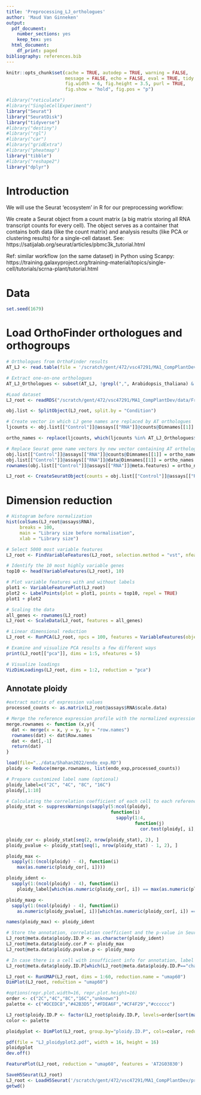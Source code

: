 ```yaml
---
title: 'Preprocessing_LJ_orthologues'
author: 'Maud Van Ginneken'
output:
  pdf_document:
    number_sections: yes
    keep_tex: yes
  html_document:
    df_print: paged
bibliography: references.bib
---
```


```r
knitr::opts_chunk$set(cache = TRUE, autodep = TRUE, warning = FALSE, 
                      message = FALSE, echo = FALSE, eval = TRUE, tidy = TRUE,
                      fig.width = 6, fig.height = 3.5, purl = TRUE, 
                      fig.show = "hold", fig.pos = "p")
```

```r
#library("reticulate")
#library("SingleCellExperiment")
library("Seurat")
library("SeuratDisk")
library("tidyverse")
#library("destiny")
#library("rgl")
#library("car")
#library("gridExtra")
#library("pheatmap")
library("tibble")
#library("reshape2")
library("dplyr")
```

\tableofcontents

# Introduction

We will use the Seurat 'ecosystem' in R for our preprocessing workflow:

We create a Seurat object from a count matrix (a big matrix storing all RNA transcript counts for every cell). The object serves as a container that contains both data (like the count matrix) and analysis results (like PCA or clustering results) for a single-cell dataset. See: https://satijalab.org/seurat/articles/pbmc3k_tutorial.html

Ref: similar workflow (on the same dataset) in Python using Scanpy: https://training.galaxyproject.org/training-material/topics/single-cell/tutorials/scrna-plant/tutorial.html

# Data

```r
set.seed(1679)
```

# Load OrthoFinder orthologues and orthogroups 

```r
# Orthologues from OrthoFinder results 
AT_LJ <- read.table(file = '/scratch/gent/472/vsc47291/MA1_CompPlantDev/data/Proteomes/primary_transcripts/OrthoFinder/Results_Mar05/Orthologues/Orthologues_Arabidopsis_thaliana/Arabidopsis_thaliana__v__Lotus_japonicus.tsv', sep = '\t', header = TRUE)

# Extract one-on-one orthologues 
AT_LJ_Orthologues <- subset(AT_LJ, !grepl(",", Arabidopsis_thaliana) & !grepl(",", Lotus_japonicus), select = -Orthogroup)
```

```r
#Load dataset
LJ_root <- readRDS("/scratch/gent/472/vsc47291/MA1_CompPlantDev/data/Frank2023/frank2023_counts.rds") 

obj.list <- SplitObject(LJ_root, split.by = "Condition")

# Create vector in which LJ gene names are replaced by AT orthologues 
ljcounts <- obj.list[["Control"]]@assays[["RNA"]]@counts@Dimnames[[1]]

ortho_names <- replace(ljcounts, which(ljcounts %in% AT_LJ_Orthologues$Lotus_japonicus), AT_LJ_Orthologues$Arabidopsis_thaliana[AT_LJ_Orthologues$Lotus_japonicus %in% ljcounts])

# Replace Seurat gene name vectors by new vector containing AT orthologous gene names
obj.list[["Control"]]@assays[["RNA"]]@counts@Dimnames[[1]] = ortho_names
obj.list[["Control"]]@assays[["RNA"]]@data@Dimnames[[1]] = ortho_names
rownames(obj.list[["Control"]]@assays[["RNA"]]@meta.features) = ortho_names

LJ_root <- CreateSeuratObject(counts = obj.list[["Control"]]@assays[["RNA"]], project = "LJ_root")
```

# Dimension reduction

```r
# Histogram before normalization 
hist(colSums(LJ_root@assays$RNA),
     breaks = 100,
     main = "Library size before normalisation",
     xlab = "Library size")
```

```r
# Select 5000 most variable features 
LJ_root <- FindVariableFeatures(LJ_root, selection.method = "vst", nfeatures = 5000)

# Identify the 10 most highly variable genes
top10 <- head(VariableFeatures(LJ_root), 10)

# Plot variable features with and without labels
plot1 <- VariableFeaturePlot(LJ_root)
plot2 <- LabelPoints(plot = plot1, points = top10, repel = TRUE)
plot1 + plot2
```

```r
# Scaling the data 
all_genes <- rownames(LJ_root)
LJ_root <- ScaleData(LJ_root, features = all_genes)
```

```r
# Linear dimensional reduction
LJ_root <- RunPCA(LJ_root, npcs = 100, features = VariableFeatures(object = LJ_root))

# Examine and visualize PCA results a few different ways
print(LJ_root[["pca"]], dims = 1:5, nfeatures = 5)

# Visualize loadings
VizDimLoadings(LJ_root, dims = 1:2, reduction = "pca")
```

## Annotate ploidy

```r
#extract matrix of expression values
processed_counts <- as.matrix(LJ_root@assays$RNA$scale.data)
```

```r
# Merge the reference expression profile with the normalized expression matrix of our sample  
merge.rownames <- function (x,y){
  dat <- merge(x = x, y = y, by = "row.names")
  rownames(dat) <- dat$Row.names
  dat <- dat[,-1]
  return(dat)
}

load(file="../data/Shahan2022/endo_exp.RD")
ploidy <- Reduce(merge.rownames, list(endo_exp,processed_counts))
```

```r
# Prepare customized label name (optional)
ploidy_label=c("2C", "4C", "8C", "16C")
ploidy[,1:10]
```

```r
# Calculating the correlation coefficient of each cell to each reference expression profile and annotate the cell as the label that it has the highest correlation coefficient with.  
ploidy_stat <- suppressWarnings(sapply(5:ncol(ploidy),
                                       function(i)
                                         sapply(1:4,
                                                function(j)
                                                  cor.test(ploidy[, i], ploidy[, j], method = "pearson")[c(3, 4)])))

ploidy_cor <- ploidy_stat[seq(2, nrow(ploidy_stat), 2), ]
ploidy_pvalue <- ploidy_stat[seq(1, nrow(ploidy_stat) - 1, 2), ]

ploidy_max <-
  sapply(1:(ncol(ploidy) - 4), function(i)
    max(as.numeric(ploidy_cor[, i])))

ploidy_ident <-
  sapply(1:(ncol(ploidy) - 4), function(i)
    ploidy_label[which(as.numeric(ploidy_cor[, i]) == max(as.numeric(ploidy_cor[, i])))])

ploidy_maxp <-
  sapply(1:(ncol(ploidy) - 4), function(i)
    as.numeric(ploidy_pvalue[, i])[which(as.numeric(ploidy_cor[, i]) == max(as.numeric(ploidy_cor[, i])))])

names(ploidy_max) <- ploidy_ident
```

```r
# Store the annotation, correlation coefficient and the p-value in Seurat object
LJ_root@meta.data$ploidy.ID.P <- as.character(ploidy_ident)
LJ_root@meta.data$ploidy.cor.P <- ploidy_max
LJ_root@meta.data$ploidy.pvalue.p <- ploidy_maxp

# In case there is a cell with insufficient info for annotation, label them as unknown
LJ_root@meta.data$ploidy.ID.P[which(LJ_root@meta.data$ploidy.ID.P=="character(0)")]="unknown"
```

```r
LJ_root <- RunUMAP(LJ_root, dims = 1:60, reduction.name = "umap60")
DimPlot(LJ_root, reduction = "umap60")
```

```r

#options(repr.plot.width=16, repr.plot.height=16)
order <- c("2C","4C","8C","16C","unknown")
palette <- c("#DCEDC8","#42B3D5","#FDEA6F","#CF4F29","#cccccc")

LJ_root$ploidy.ID.P <- factor(LJ_root$ploidy.ID.P, levels=order[sort(match(unique(LJ_root$ploidy.ID.P), order))])
color <- palette

ploidyplot <- DimPlot(LJ_root, group.by="ploidy.ID.P", cols=color, reduction = 'umap60', dims = c(1,2)) + labs(x = "", y = "", title = "Ploidy levels")

pdf(file = "LJ_ploidyplot2.pdf", width = 16, height = 16)
ploidyplot
dev.off()
```

```r
FeaturePlot(LJ_root, reduction = "umap60", features = 'AT2G03830')
```

```r
SaveH5Seurat(LJ_root)
LJ_root <- LoadH5Seurat('/scratch/gent/472/vsc47291/MA1_CompPlantDev/preprocessing/LJ_root.h5Seurat')
getwd()
```